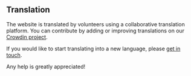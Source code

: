 <script>
</script>

## <Languages size="18" class="mr-1 inline-block align-baseline" /> Translation

The website is translated by volunteers using a collaborative translation platform.
You can contribute by adding or improving translations on our <a href="https://crowdin.com/project/gpxstudio" target="_blank">Crowdin project</a>.

If you would like to start translating into a new language, please <a href="#contact">get in touch</a>.

Any help is greatly appreciated!